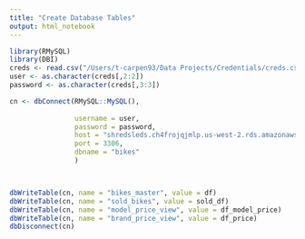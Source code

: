 ```yaml
---
title: "Create Database Tables"
output: html_notebook
---
```



```r
library(RMySQL)
library(DBI)
creds <- read.csv("/Users/t-carpen93/Data Projects/Credentials/creds.csv")
user <- as.character(creds[,2:2])
password <- as.character(creds[,3:3])

cn <- dbConnect(RMySQL::MySQL(), 
          
                username = user, 
                password = password, 
                host = "shredsleds.ch4frojqjmlp.us-west-2.rds.amazonaws.com", 
                port = 3306,
                dbname = "bikes"
                )



dbWriteTable(cn, name = "bikes_master", value = df)
dbWriteTable(cn, name = "sold_bikes", value = sold_df)
dbWriteTable(cn, name = "model_price_view", value = df_model_price)
dbWriteTable(cn, name = "brand_price_view", value = df_price)
dbDisconnect(cn)

```

